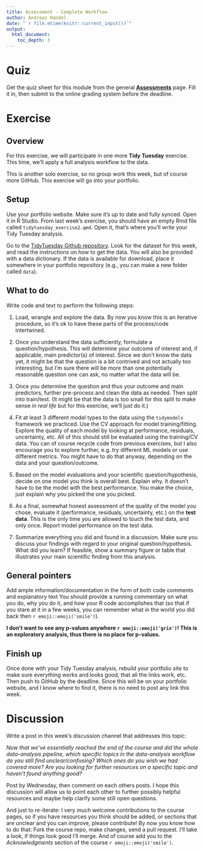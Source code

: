 ---
title: Assessment - Complete Workflow
author: Andreas Handel
date: "`r file.mtime(knitr::current_input())`"
output: 
  html_document:
    toc_depth: 3
---


# Quiz

Get the quiz sheet for this module from the general [__Assessments__](./Course_Assessments.html) page. Fill it in, then submit to the online grading system before the deadline. 


# Exercise

## Overview

For this exercise, we will participate in one more **Tidy Tuesday** exercise. This time, we'll apply a full analysis workflow to the data. 

This is another solo exercise, so no group work this week, but of course more GitHub. This exercise will go into your portfolio.



## Setup 

Use your portfolio website. Make sure it's up to date and fully synced. Open it in R Studio. From last week's exercise, you should have an empty Rmd file called `tidytuesday_exercise2.qmd`. Open it, that's where you'll write your Tidy Tuesday analysis.

Go to the [TidyTuesday Github repository](https://github.com/rfordatascience/tidytuesday). Look for the dataset for this week, and read the instructions on how to get the data. You will also be provided with a data dictionary. If the data is available for download, place it somewhere in your portfolio repository (e.g., you can make a new folder called `data`).


## What to do

Write code and text to perform the following steps:

1. Load, wrangle and explore the data. By now you know this is an iterative procedure, so it's ok to have these parts of the process/code intertwined.

2. Once you understand the data sufficiently, formulate a question/hypothesis. This will determine your outcome of interest and, if applicable, main predictor(s) of interest. Since we don't know the data yet, it might be that the question is a bit contrived and not actually too interesting, but I'm sure there will be more than one potentially reasonable question one can ask, no matter what the data will be. 

3. Once you determine the question and thus your outcome and main predictors, further pre-process and clean the data as needed. Then split into train/test. (It might be that the data is too small for this split to make sense _in real life_ but for this exercise, we'll just do it.)

4. Fit at least 3 different model types to the data using the `tidymodels` framework we practiced. Use the CV approach for model training/fitting. Explore the quality of each model by looking at performance, residuals, uncertainty, etc. All of this should still be evaluated using the training/CV data. You can of course recycle code from previous exercises, but I also encourage you to explore further, e.g. try different ML models or use different metrics. You might have to do that anyway, depending on the data and your question/outcome.

5. Based on the model evaluations and your scientific question/hypothesis, decide on one model you think is overall best. Explain why. It doesn't have to be the model with the best performance. You make the choice, just explain why you picked the one you picked. 

6. As a final, somewhat honest assessment of the quality of the model you chose, evaluate it (performance, residuals, uncertainty, etc.) on the **test data**. This is the only time you are allowed to touch the test data, and only once. Report model performance on the test data.

7. Summarize everything you did and found in a discussion. Make sure you discuss your findings with regard to your original question/hypothesis. What did you learn? If feasible, show a summary figure or table that illustrates your main scientific finding from this analysis. 



## General pointers

Add ample information/documentation in the form of both code comments and explanatory text You should provide a running commentary on what you do, why you do it, and how your R code accomplishes that (so that if you stare at it in a few weeks, you can remember what in the world you did back then `r emoji::emoji('smile')`).

**I don't want to see any p-values anywhere `r emoji::emoji('grin')`! This is an exploratory analysis, thus there is no place for p-values.**



## Finish up

Once done with your Tidy Tuesday analysis, rebuild your portfolio site to make sure everything works and looks good, that all the links work, etc. Then push to GitHub by the deadline. Since this will be on your portfolio website, and I know where to find it, there is no need to post any link this week.


# Discussion

Write a post in this week's discussion channel that addresses this topic:

_Now that we've essentially reached the end of the course and did the whole data-analysis pipeline, which specific topics in the data-analysis workflow do you still find unclear/confusing? Which ones do you wish we had covered more? Are you looking for further resources on a specific topic and haven't found anything good?_

Post by Wednesday, then comment on each others posts. I hope this discussion will allow us to point each other to further possibly helpful resources and maybe help clarify some still open questions.

And just to re-iterate: I very much welcome contributions to the course pages, so if you have resources you think should be added, or sections that are unclear and you can improve, please contribute! By now you know how to do that: Fork the course repo, make changes, send a pull request. I'll take a look, if things look good I'll merge. And of course add you to the _Acknowledgments_ section of the course `r emoji::emoji('smile')`. 
